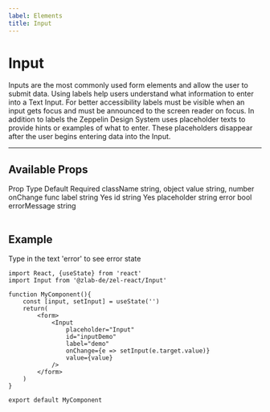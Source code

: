 ```yaml
---
label: Elements
title: Input
---
```



# Input

Inputs are the most commonly used form elements and allow the user to submit data. Using labels help users understand what information to enter into a Text Input. For better accessibility labels must be visible when an input gets focus and must be announced to the screen reader on focus. In addition to labels the Zeppelin Design System uses placeholder texts to provide hints or examples of what to enter. These placeholders disappear after the user begins entering data into the Input.

---

## Available Props

<Table title="Input Props" style={{ marginBottom: 60 }}>
  <TableHeader>
    <TableCell>Prop</TableCell>
    <TableCell>Type</TableCell>
    <TableCell>Default</TableCell>
    <TableCell>Required</TableCell>
  </TableHeader>
  <TableBody>
    <TableRow color="white">
      <TableCell scope="row" component="th">
        className
      </TableCell>
      <TableCell>string, object</TableCell>
      <TableCell />
      <TableCell />
    </TableRow>
    <TableRow color="gray">
      <TableCell scope="row" component="th">
        value
      </TableCell>
      <TableCell>string, number</TableCell>
      <TableCell />
      <TableCell />
    </TableRow>
    <TableRow color="white">
      <TableCell scope="row" component="th">
        onChange
      </TableCell>
      <TableCell>func</TableCell>
      <TableCell />
      <TableCell />
    </TableRow>
    <TableRow color="gray">
      <TableCell scope="row" component="th">
        label
      </TableCell>
      <TableCell>string</TableCell>
      <TableCell />
      <TableCell>Yes</TableCell>
    </TableRow>
    <TableRow color="white">
      <TableCell scope="row" component="th">
        id
      </TableCell>
      <TableCell>string</TableCell>
      <TableCell />
      <TableCell>Yes</TableCell>
    </TableRow>
    <TableRow color="gray">
      <TableCell scope="row" component="th">
        placeholder
      </TableCell>
      <TableCell>string</TableCell>
      <TableCell />
      <TableCell />
    </TableRow>
    <TableRow color="white">
      <TableCell scope="row" component="th">
        error
      </TableCell>
      <TableCell>bool</TableCell>
      <TableCell />
      <TableCell />
    </TableRow>
    <TableRow color="gray">
      <TableCell scope="row" component="th">
        errorMessage
      </TableCell>
      <TableCell>string</TableCell>
      <TableCell />
      <TableCell />
    </TableRow>
  </TableBody>
</Table>

## Example

Type in the text 'error' to see error state

<div style={{ marginBottom: 30 }}>
  <InputExample />
</div>

```
import React, {useState} from 'react'
import Input from '@zlab-de/zel-react/Input'

function MyComponent(){
    const [input, setInput] = useState('')
    return(
        <form>
            <Input
                placeholder="Input"
                id="inputDemo"
                label="demo"
                onChange={e => setInput(e.target.value)}
                value={value}
            />
        </form>
    )
}

export default MyComponent
```

